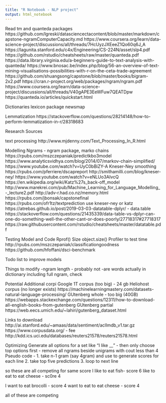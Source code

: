 ```yaml
---
title: "R Notebook - NLP project"
output: html_notebook
---
```


Read tm and quanteda packages
https://github.com/lgreski/datasciencectacontent/blob/master/markdown/capstone-ngramComputerCapacity.md
https://www.coursera.org/learn/data-science-project/discussions/all/threads/7HcUyzJXEeeZ1Qo60q6J_A
https://lagunita.stanford.edu/c4x/Engineering/CS-224N/asset/slp4.pdf
https://github.com/rstudio/cheatsheets/raw/master/quanteda.pdf
https://data.library.virginia.edu/a-beginners-guide-to-text-analysis-with-quanteda/
https://www.bnosac.be/index.php/blog/56-an-overview-of-text-mining-visualisations-possibilities-with-r-on-the-ceta-trade-agreement
https://github.com/shuangsong/capstone/blob/master/books/bigram-2x2.pdf
https://cran.r-project.org/web/packages/ngram/ngram.pdf
https://www.coursera.org/learn/data-science-project/discussions/all/threads/V40gAPE3EeWFuw7QEATDpw
https://quanteda.io/articles/quickstart.html

Dictionaries
lexicon package
newsmap

Lemmatization
https://stackoverflow.com/questions/28214148/how-to-perform-lemmatization-in-r/28318683

Research Sources

text processing
http://www.mjdenny.com/Text_Processing_In_R.html

Modelling
Ngrams - ngram package, marko chains
https://rpubs.com/mszczepaniak/predictkbo3model
https://www.analyticsvidhya.com/blog/2014/07/markov-chain-simplified/
https://www.youtube.com/watch?v=UyC0bBiZY-A
Kneser-Ney smoothing
https://rpubs.com/pferriere/dscapreport
http://smithamilli.com/blog/kneser-ney/
https://www.youtube.com/watch?v=eNLUo3AIvcQ
https://en.wikipedia.org/wiki/Katz%27s_back-off_model
http://www.marekrei.com/pub/Machine_Learning_for_Language_Modelling_-_lecture2.pdf
http://adv-r.had.co.nz/memory.html
https://rpubs.com/jbonsak/capstonefinal
https://rpubs.com/ofr1tz/textprediction
use kneser-ney or katz
https://atrebas.github.io/post/2019-03-03-datatable-dplyr/ - data.table
https://stackoverflow.com/questions/21435339/data-table-vs-dplyr-can-one-do-something-well-the-other-cant-or-does-poorly/27718317#27718317
https://raw.githubusercontent.com/rstudio/cheatsheets/master/datatable.pdf



Testing Model and Code Rprof()
Size object.size()
Profiler to test time
http://rpubs.com/mszczepaniak/classificationgoodness
https://github.com/hfoffani/dsci-benchmark

Todo list to improve models

Things to modify
-ngram length - probably not
-are words actually in dictionary including full ngram, check

Potential Additional corpi
 Google 1T corpus (too big) - 24 gb
 Heliohost corpus (no longer exists)
 https://machinelearningmastery.com/datasets-natural-language-processing/
 GUtenberg whole - too big (40GB)
 https://webapps.stackexchange.com/questions/12311/how-to-download-all-english-books-from-gutenberg
 GUtenberg partial
 https://web.eecs.umich.edu/~lahiri/gutenberg_dataset.html
 
 Links to download
  http://ai.stanford.edu/~amaas/data/sentiment/aclImdb_v1.tar.gz
  https://www.corpusdata.org/ - fee
  http://kdd.ics.uci.edu/databases/reuters21578/reuters21578.html
  
 Optimizing
 Generate all options for a set like "I like __" - then only choose top  options
 first - remove all ngrams beside unigrams with cout less than 4
 Pseudo code - 
 1. take n-1 gram (say 4gram) and use to generate scores for each line
 2. take top five predictions
 3. loop to next line

so these are all competing for same score
I like to eat fish- score 6
like to eat
to eat cheese - sc0re 4

I want to eat brocolli - score 4
want to eat
to eat cheese - score 4


all of these are competing